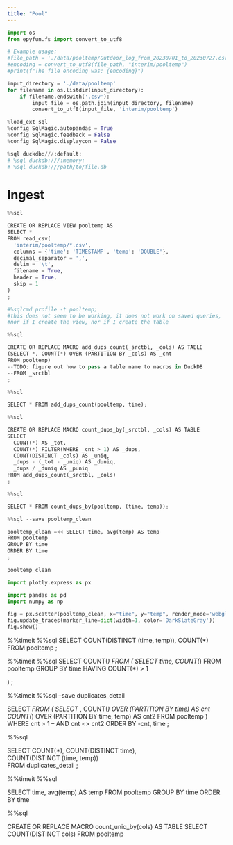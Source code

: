 ```yaml
---
title: "Pool"
---
```


```python
import os
from epyfun.fs import convert_to_utf8

# Example usage:
#file_path = './data/pooltemp/Outdoor_log_from_20230701_to_20230727.csv'
#encoding = convert_to_utf8(file_path, "interim/pooltemp")
#print(f"The file encoding was: {encoding}")

input_directory = './data/pooltemp'
for filename in os.listdir(input_directory):
    if filename.endswith('.csv'):
        input_file = os.path.join(input_directory, filename)
        convert_to_utf8(input_file, 'interim/pooltemp')
```


```python
%load_ext sql
%config SqlMagic.autopandas = True
%config SqlMagic.feedback = False
%config SqlMagic.displaycon = False
```


```python
%sql duckdb:///:default:
# %sql duckdb:///:memory:
# %sql duckdb:///path/to/file.db
```



# Ingest
```python
%%sql

CREATE OR REPLACE VIEW pooltemp AS
SELECT *
FROM read_csv(
  'interim/pooltemp/*.csv',
  columns = {'time': 'TIMESTAMP', 'temp': 'DOUBLE'},
  decimal_separator = ',',
  delim = '\t',
  filename = True,
  header = True,
  skip = 1
)
;
```

```python
#%sqlcmd profile -t pooltemp;
#this does not seem to be working, it does not work on saved queries, 
#nor if I create the view, nor if I create the table
```


```python
%%sql

CREATE OR REPLACE MACRO add_dups_count(_srctbl, _cols) AS TABLE 
(SELECT *, COUNT(*) OVER (PARTITION BY _cols) AS _cnt
FROM pooltemp)
--TODO: figure out how to pass a table name to macros in DuckDB
--FROM _srctbl
;
```


```python
%%sql

SELECT * FROM add_dups_count(pooltemp, time);
```


```python
%%sql

CREATE OR REPLACE MACRO count_dups_by(_srctbl, _cols) AS TABLE
SELECT 
  COUNT(*) AS _tot,
  COUNT(*) FILTER(WHERE _cnt > 1) AS _dups,
  COUNT(DISTINCT _cols) AS _uniq,
  _dups - (_tot - _uniq) AS _duniq,
  _dups / _duniq AS _puniq
FROM add_dups_count(_srctbl, _cols) 
;
```

```python
%%sql

SELECT * FROM count_dups_by(pooltemp, (time, temp));
```


```python
%%sql --save pooltemp_clean

pooltemp_clean =<< SELECT time, avg(temp) AS temp
FROM pooltemp
GROUP BY time
ORDER BY time
;
```


```python
pooltemp_clean
```

```python
import plotly.express as px

import pandas as pd
import numpy as np

fig = px.scatter(pooltemp_clean, x="time", y="temp", render_mode='webgl')
fig.update_traces(marker_line=dict(width=1, color='DarkSlateGray'))
fig.show()
```

%%timeit
%%sql 
SELECT COUNT(DISTINCT (time, temp)), COUNT(*) 
FROM pooltemp
;


%%timeit
%%sql 
SELECT COUNT(*) FROM (
SELECT time, COUNT(*)
FROM pooltemp
GROUP BY time
HAVING COUNT(*) > 1

)
;

%%timeit
%%sql --save duplicates_detail 

SELECT *
FROM (
  SELECT 
    *, 
    COUNT(*) OVER (PARTITION BY time) AS cnt
    COUNT(*) OVER (PARTITION BY time, temp) AS cnt2
  FROM pooltemp
)
WHERE cnt > 1     -- AND cnt <> cnt2
ORDER BY -cnt, time
;


%%sql 

SELECT 
  COUNT(*),
  COUNT(DISTINCT time),  
  COUNT(DISTINCT (time, temp))  
FROM duplicates_detail
;



%%timeit
%%sql

SELECT time, avg(temp) AS temp
FROM pooltemp
GROUP BY time
ORDER BY time



%%sql

CREATE OR REPLACE MACRO count_uniq_by(cols) AS TABLE 
SELECT COUNT(DISTINCT cols) 
FROM pooltemp




